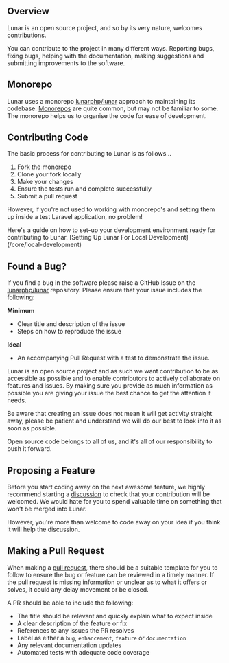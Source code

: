 ## Overview

Lunar is an open source project, and so by its very nature, welcomes contributions.

You can contribute to the project in many different ways. Reporting bugs, fixing bugs, helping with the documentation, making suggestions and submitting improvements to the software.

## Monorepo

Lunar uses a monorepo [lunarphp/lunar](https://github.com/lunarphp/lunar) approach to maintaining its codebase. [Monorepos](https://en.wikipedia.org/wiki/Monorepo) are quite common, but may not be familiar to some. The monorepo helps us to organise the code for ease of development.

## Contributing Code

The basic process for contributing to Lunar is as follows...

1. Fork the monorepo
2. Clone your fork locally
3. Make your changes
4. Ensure the tests run and complete successfully
5. Submit a pull request

However, if you're not used to working with monorepo's and setting them up inside a test Laravel application, no problem!

<Tip>
Here's a guide on how to set-up your development environment ready for contributing to Lunar.
[Setting Up Lunar For Local Development](/core/local-development)
</Tip>

## Found a Bug?

If you find a bug in the software please raise a GitHub Issue on the [lunarphp/lunar](https://github.com/lunarphp/lunar/issues) repository. Please ensure that your issue includes the following:

**Minimum**

- Clear title and description of the issue
- Steps on how to reproduce the issue

**Ideal**

- An accompanying Pull Request with a test to demonstrate the issue.

Lunar is an open source project and as such we want contribution to be as accessible as possible and to enable contributors to actively collaborate on features and issues. By making sure you provide as much information as possible you are giving your issue the best chance to get the attention it needs.

Be aware that creating an issue does not mean it will get activity straight away, please be patient and understand we will do our best to look into it as soon as possible.

Open source code belongs to all of us, and it's all of our responsibility to push it forward.

## Proposing a Feature

Before you start coding away on the next awesome feature, we highly recommend starting a [discussion](https://github.com/lunarphp/lunar/discussions) to check that your contribution will be welcomed. We would hate for you to spend valuable time on something that won't be merged into Lunar.

However, you're more than welcome to code away on your idea if you think it will help the discussion.

## Making a Pull Request

When making a [pull request](https://help.github.com/en/github/collaborating-with-issues-and-pull-requests/creating-a-pull-request), there should be a suitable template for you to follow to ensure the bug or feature can be reviewed in a timely manner.
If the pull request is missing information or unclear as to what it offers or solves, it could any delay movement or be closed.

A PR should be able to include the following:

- The title should be relevant and quickly explain what to expect inside
- A clear description of the feature or fix
- References to any issues the PR resolves
- Label as either a `bug`, `enhancement`, `feature` or `documentation`
- Any relevant documentation updates
- Automated tests with adequate code coverage
